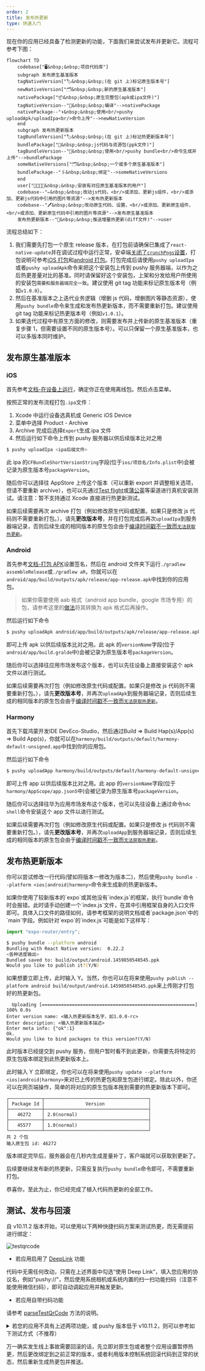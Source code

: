 ```yaml
---
order: 2
title: 发布热更新
type: 快速入门
---
```



现在你的应用已经具备了检测更新的功能，下面我们来尝试发布并更新它。流程可参考下图：

```mermaid
flowchart TD
    codebase["🖥️&nbsp;&nbsp;项目代码库"]
    subgraph 发布原生基准版本
    tagNativeVersion["🏷️&nbsp;&nbsp;(在 git 上)标记原生版本号"]
    newNativeVersion["🗂️&nbsp;&nbsp;新的原生基准版本"]
    nativePackage["📦&nbsp;&nbsp;原生完整包(apk或ipa文件)"]
    tagNativeVersion--"🔨&nbsp;&nbsp;编译"-->nativePackage
    nativePackage--"⬆️&nbsp;&nbsp;使用<br/>pushy uploadApk/uploadIpa<br/>命令上传"-->newNativeVersion
    end
    subgraph 发布热更新版本
    tagBundleVersion["🏷️&nbsp;&nbsp;(在 git 上)标记热更新版本号"]
    bundlePackage["🎁&nbsp;&nbsp;js代码与资源包(ppk文件)"]
    tagBundleVersion--"🔨&nbsp;&nbsp;使用<br/>pushy bundle<br/>命令生成并上传"-->bundlePackage
    someNativeVersions["🗂️&nbsp;&nbsp;一个或多个原生基准版本"]
    bundlePackage--"🖇️&nbsp;&nbsp;绑定"-->someNativeVersions
    end
    user["👨‍👩‍👧‍👦&nbsp;&nbsp;安装有对应原生基准版本的用户"]
    codebase--"✏️&nbsp;&nbsp;改动js代码，<br/>或添加、更新js组件，<br/>或添加、更新js代码中引用的图片等资源"-->发布热更新版本
    codebase--"🖊️&nbsp;&nbsp;改动原生代码、设置，<br/>或添加、更新原生组件，<br/>或添加、更新原生代码中引用的图片等资源"-->发布原生基准版本
    发布热更新版本--"📲&nbsp;&nbsp;推送增量热更新(diff文件)"-->user
```

流程总结如下：

1.  我们需要先打包一个原生 release 版本，在打包前请确保已集成了`react-native-update`并在调试过程中运行正常，安卓端[关闭了`crunchPngs`设置](/docs/getting-started#%E7%A6%81%E7%94%A8-android-%E7%9A%84-crunch-%E4%BC%98%E5%8C%96)，打包说明可参考[iOS 打包](https://reactnative.cn/docs/publishing-to-app-store)和[android 打包](https://reactnative.cn/docs/signed-apk-android)。打包完成后请使用`pushy uploadIpa`或者`pushy uploadApk`命令来把这个安装包上传到 pushy 服务器端，以作为之后热更差量对比的基准。同时请保留好这个安装包，上架和分发给用户所使用的安装包`需要和服务器端完全一致`。建议使用 git tag 功能来标记原生版本号（例如`v1.0.0`）。
2.  然后在基准版本之上迭代业务逻辑（增删 js 代码，增删图片等静态资源），使用`pushy bundle`命令来生成和发布热更新版本，而不需要重新打包。建议使用 git tag 功能来标记热更版本号（例如`v1.0.1`）。
3.  如果迭代过程中有原生方面的修改，则需要发布并上传新的原生基准版本（重复步骤 1，但需要设置不同的原生版本号）。可以只保留一个原生基准版本，也可以多版本同时维护。

## 发布原生基准版本

### iOS

首先参考[文档-在设备上运行](https://reactnative.cn/docs/running-on-device)，确定你正在使用离线包。然后点击菜单。

按照正常的发布流程打包`.ipa`文件：

1. Xcode 中运行设备选真机或 Generic iOS Device
2. 菜单中选择 Product - Archive
3. Archive 完成后选择`Export`生成.ipa 文件
4. 然后运行如下命令上传到 pushy 服务器以供后续版本比对之用

```bash
$ pushy uploadIpa <ipa后缀文件>
```

此 ipa 的`CFBundleShortVersionString`字段(位于`ios/项目名/Info.plist`中)会被记录为原生版本号`packageVersion`。

随后你可以选择往 AppStore 上传这个版本（可以重新 export 并调整相关选项，但请不要重新 archive），也可以先通过[Test flight](https://developer.apple.com/cn/testflight/)或[蒲公英](https://www.pgyer.com/doc/view/build_ipa)等渠道进行真机安装测试。请注意：暂不支持通过 Xcode 直接进行热更新测试。

如果后续需要再次 archive 打包（例如修改原生代码或配置。如果只是修改 js 代码则不需要重新打包。），请先**更改版本号**，并在打包完成后再次`uploadIpa`到服务器端记录，否则后续生成的相同版本的原生包会由于[编译时间戳不一致而`无法获取热更新`](faq#热更新报错：热更新已暂停，原因：buildtime-mismatch。)。

### Android

首先参考[文档-打包 APK](https://reactnative.cn/docs/signed-apk-android)设置签名，然后在 android 文件夹下运行`./gradlew assembleRelease`或`./gradlew aR`，你就可以在`android/app/build/outputs/apk/release/app-release.apk`中找到你的应用包。

> 如果你需要使用 aab 格式（android app bundle，google 市场专用）的包，请参考这里的[做法](bestpractice#如何支持-aab-格式的原生包)将其转换为 apk 格式后再操作。

然后运行如下命令

```bash
$ pushy uploadApk android/app/build/outputs/apk/release/app-release.apk
```

即可上传 apk 以供后续版本比对之用。此 apk 的`versionName`字段(位于`android/app/build.gralde`中)会被记录为原生版本号`packageVersion`。

随后你可以选择往应用市场发布这个版本，也可以先往设备上直接安装这个 apk 文件以进行测试。

如果后续需要再次打包（例如修改原生代码或配置。如果只是修改 js 代码则不需要重新打包。），请先**更改版本号**，并再次`uploadApk`到服务器端记录，否则后续生成的相同版本的原生包会由于[编译时间戳不一致而`无法获取热更新`](faq#热更新报错：热更新已暂停，原因：buildtime-mismatch。)。

### Harmony

首先下载鸿蒙开发IDE DevEco-Studio，然后通过Build => Build Hap(s)/App(s) => Build App(s)，你就可以在`harmony/build/outputs/default/harmony-default-unsigned.app`中找到你的应用包。

然后运行如下命令

```bash
$ pushy uploadApp harmony/build/outputs/default/harmony-default-unsigned.app
```

即可上传 app 以供后续版本比对之用。此 app 的`versionName`字段(位于`harmony/AppScope/app.json5`中)会被记录为原生版本号`packageVersion`。

随后你可以选择往华为应用市场发布这个版本，也可以先往设备上通过命令`hdc shell`命令安装这个 app 文件以进行测试。

如果后续需要再次打包（例如修改原生代码或配置。如果只是修改 js 代码则不需要重新打包。），请先**更改版本号**，并再次`uploadApp`到服务器端记录，否则后续生成的相同版本的原生包会由于[编译时间戳不一致而`无法获取热更新`](faq#热更新报错：热更新已暂停，原因：buildtime-mismatch。)。

## 发布热更新版本

你可以尝试修改一行代码(譬如将版本一修改为版本二)，然后使用`pushy bundle --platform <ios|android|harmony>`命令来生成新的热更新版本。

<Callout type="info">
  如果你使用了较新版本的`expo`或其他没有`index.js`的框架，执行`bundle`命令时会报错。此时请手动创建一个`index.js`文件，在其中引用框架自身的入口文件即可。具体入口文件的路径如何，请参考框架的说明文档或者`package.json`中的`main`字段。例如针对`expo`的`index.js`可能是如下这样写：

```js
import "expo-router/entry";
```

</Callout>

```bash
$ pushy bundle --platform android
Bundling with React Native version:  0.22.2
<各种进度输出>
Bundled saved to: build/output/android.1459850548545.ppk
Would you like to publish it?(Y/N)
```

如果想要立即上传，此时输入 Y。当然，你也可以在将来使用`pushy publish --platform android build/output/android.1459850548545.ppk`来上传刚才打包好的热更新包。

```
  Uploading [========================================================] 100% 0.0s
Enter version name: <输入热更新版本名字，如1.0.0-rc>
Enter description: <输入热更新版本描述>
Enter meta info: {"ok":1}
Ok.
Would you like to bind packages to this version?(Y/N)
```

此时版本已经提交到 pushy 服务，但用户暂时看不到此更新，你需要先将特定的原生包版本绑定到此热更新版本上。

此时输入 Y 立即绑定，你也可以在将来使用`pushy update --platform <ios|android|harmony>`来对已上传的热更包和原生包进行绑定。除此以外，你还可以在网页端操作，简单的将对应的原生包版本拖到需要的热更新版本下即可。

```
┌────────────┬──────────────────────────────────────┐
│ Package Id │               Version                │
├────────────┼──────────────────────────────────────┤
│   46272    │ 2.0(normal)                          │
├────────────┼──────────────────────────────────────┤
│   45577    │ 1.0(normal)                          │
└────────────┴──────────────────────────────────────┘
共 2 个包
输入原生包 id: 46272
```

版本绑定完毕后，服务器会在几秒内生成差量补丁，客户端就可以获取到更新了。

后续要继续发布新的热更新，只需反复执行`pushy bundle`命令即可，不需要重新打包。

恭喜你，至此为止，你已经完成了植入代码热更新的全部工作。

## 测试、发布与回滚

自 v10.11.2 版本开始，可以使用以下两种快捷扫码方案来测试热更，而无需提前进行绑定：

![testqrcode](./assets/testqrcode.png)

- 若应用启用了 [DeepLink](https://reactnative.cn/docs/next/linking#%E5%90%AF%E7%94%A8-deep-links) 功能

代码中无需任何改动，只需在上述界面中勾选“使用 Deep Link”，填入您应用的协议名，例如"pushy://"，然后使用系统相机或系统内置的扫一扫功能扫码（注意不能使用微信扫码），即可自动调起应用并触发更新。

- 若应用自带扫码功能

请参考 [parseTestQrCode](api#function-parsetestqrcodeqrcode-string) 方法的说明。

<details>
<summary>若您的应用不具有上述两项功能，或 pushy 版本低于 v10.11.2，则可以参考如下测试方式（不推荐）</summary>

先发布一个**测试包**，再发布一个除了版本号以外均完全相同的**正式包**。

例如，假设我们有一个正式包，版本为`1.6.0`，那么可以修改版本号重新打包一个`1001.6.0`，以一个明显不太正常的版本号来标识它是一个测试版本，同时后几位相同，可以表明它和某个正式版本存在关联（内容/依赖一致）。

在每次往发布包发起热更新之前，先对**测试包**`1001.6.0`进行更新操作，基本测试通过之后，再在网页后台上将热更包重新绑定到**正式包**`1.6.0`上。如果在测试包中发现了重大问题，你就可以先进行修复，更新测试确认通过后再部署到正式线上环境。这样，可以最大程度的避免发生线上事故。

</details>

万一确实发生线上事故需要回滚的话，先立即对原生包或者整个应用设置暂停热更，然后更改绑定到之前正常的版本，或者利用版本控制系统回滚代码到正常的状态，然后重新生成热更包并推送。

